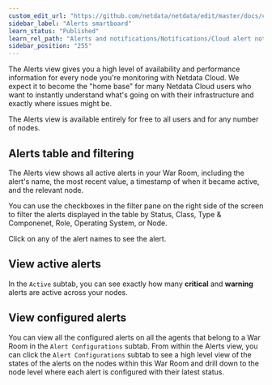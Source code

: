 ```yaml
---
custom_edit_url: "https://github.com/netdata/netdata/edit/master/docs/cloud/alerts-notifications/smartboard.md"
sidebar_label: "Alerts smartboard"
learn_status: "Published"
learn_rel_path: "Alerts and notifications/Notifications/Cloud alert notifications"
sidebar_position: "255"
---
```



The Alerts view gives you a high level of availability and performance information for every node you're
monitoring with Netdata Cloud. We expect it to become the "home base" for many Netdata Cloud users who want to instantly
understand what's going on with their infrastructure and exactly where issues might be.

The Alerts view is available entirely for free to all users and for any number of nodes.

## Alerts table and filtering

The Alerts view shows all active alerts in your War Room, including the alert's name, the most recent value, a
timestamp of when it became active, and the relevant node.

You can use the checkboxes in the filter pane on the right side of the screen to filter the alerts displayed in the
table
by Status, Class, Type & Componenet, Role, Operating System, or Node.

Click on any of the alert names to see the alert.

## View active alerts

In the `Active` subtab, you can see exactly how many **critical** and **warning** alerts are active across your nodes.

## View configured alerts

You can view all the configured alerts on all the agents that belong to a War Room in the `Alert Configurations` subtab.
From within the Alerts view, you can click the `Alert Configurations` subtab to see a high level view of the states of
the alerts on the nodes within this War Room and drill down to the node level where each alert is configured with their
latest status.








